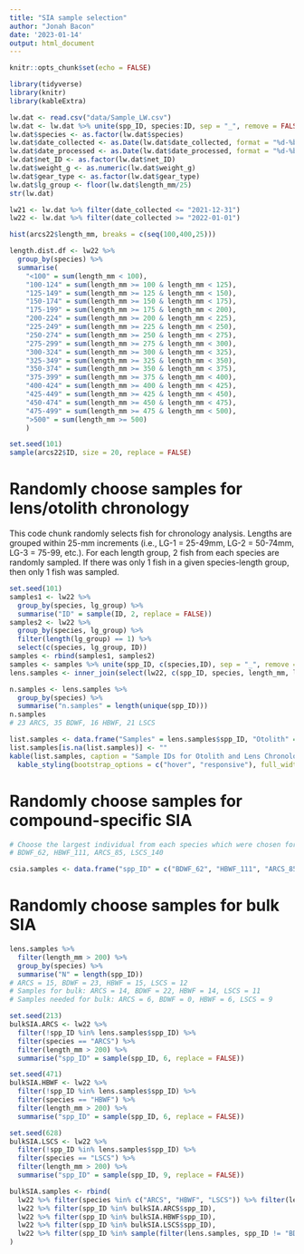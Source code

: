 ```yaml
---
title: "SIA sample selection"
author: "Jonah Bacon"
date: '2023-01-14'
output: html_document
---
```


```r
knitr::opts_chunk$set(echo = FALSE)

library(tidyverse)
library(knitr)
library(kableExtra)

lw.dat <- read.csv("data/Sample_LW.csv")
lw.dat <- lw.dat %>% unite(spp_ID, species:ID, sep = "_", remove = FALSE)
lw.dat$species <- as.factor(lw.dat$species)
lw.dat$date_collected <- as.Date(lw.dat$date_collected, format = "%d-%b-%Y")
lw.dat$date_processed <- as.Date(lw.dat$date_processed, format = "%d-%b-%Y")
lw.dat$net_ID <- as.factor(lw.dat$net_ID)
lw.dat$weight_g <- as.numeric(lw.dat$weight_g)
lw.dat$gear_type <- as.factor(lw.dat$gear_type)
lw.dat$lg_group <- floor(lw.dat$length_mm/25)
str(lw.dat)

lw21 <- lw.dat %>% filter(date_collected <= "2021-12-31")
lw22 <- lw.dat %>% filter(date_collected >= "2022-01-01")
```
```r
hist(arcs22$length_mm, breaks = c(seq(100,400,25)))

length.dist.df <- lw22 %>% 
  group_by(species) %>% 
  summarise(
    "<100" = sum(length_mm < 100),
    "100-124" = sum(length_mm >= 100 & length_mm < 125),
    "125-149" = sum(length_mm >= 125 & length_mm < 150),
    "150-174" = sum(length_mm >= 150 & length_mm < 175),
    "175-199" = sum(length_mm >= 175 & length_mm < 200),
    "200-224" = sum(length_mm >= 200 & length_mm < 225),
    "225-249" = sum(length_mm >= 225 & length_mm < 250),
    "250-274" = sum(length_mm >= 250 & length_mm < 275),
    "275-299" = sum(length_mm >= 275 & length_mm < 300),
    "300-324" = sum(length_mm >= 300 & length_mm < 325),
    "325-349" = sum(length_mm >= 325 & length_mm < 350),
    "350-374" = sum(length_mm >= 350 & length_mm < 375),
    "375-399" = sum(length_mm >= 375 & length_mm < 400),
    "400-424" = sum(length_mm >= 400 & length_mm < 425),
    "425-449" = sum(length_mm >= 425 & length_mm < 450),
    "450-474" = sum(length_mm >= 450 & length_mm < 475),
    "475-499" = sum(length_mm >= 475 & length_mm < 500),
    ">500" = sum(length_mm >= 500)
    )

set.seed(101)
sample(arcs22$ID, size = 20, replace = FALSE)
```

# Randomly choose samples for lens/otolith chronology
This code chunk randomly selects fish for chronology analysis. Lengths are grouped within 25-mm increments (i.e., LG-1 = 25-49mm, LG-2 = 50-74mm, LG-3 = 75-99, etc.). For each length group, 2 fish from each species are randomly sampled. If there was only 1 fish in a given species-length group, then only 1 fish was sampled.
```r

set.seed(101)
samples1 <- lw22 %>% 
  group_by(species, lg_group) %>% 
  summarise("ID" = sample(ID, 2, replace = FALSE))
samples2 <- lw22 %>% 
  group_by(species, lg_group) %>%
  filter(length(lg_group) == 1) %>% 
  select(c(species, lg_group, ID))
samples <- rbind(samples1, samples2)
samples <- samples %>% unite(spp_ID, c(species,ID), sep = "_", remove = FALSE)
lens.samples <- inner_join(select(lw22, c(spp_ID, species, length_mm, lg_group)), select(samples, c(species, spp_ID, lg_group)), by = c("spp_ID", "species", "lg_group"))

n.samples <- lens.samples %>% 
  group_by(species) %>% 
  summarise("n.samples" = length(unique(spp_ID)))
n.samples
# 23 ARCS, 35 BDWF, 16 HBWF, 21 LSCS

list.samples <- data.frame("Samples" = lens.samples$spp_ID, "Otolith" = NA, "Lens" = NA)
list.samples[is.na(list.samples)] <- ""
kable(list.samples, caption = "Sample IDs for Otolith and Lens Chronology Analysis") %>% 
  kable_styling(bootstrap_options = c("hover", "responsive"), full_width = F)

```

# Randomly choose samples for compound-specific SIA
```r
# Choose the largest individual from each species which were chosen for lens chronology analysis (plus ORNRC-tagged BDWF):
# BDWF_62, HBWF_111, ARCS_85, LSCS_140

csia.samples <- data.frame("spp_ID" = c("BDWF_62", "HBWF_111", "ARCS_85", "LSCS_140"))
```


# Randomly choose samples for bulk SIA
```r
lens.samples %>% 
  filter(length_mm > 200) %>% 
  group_by(species) %>% 
  summarise("N" = length(spp_ID))
# ARCS = 15, BDWF = 23, HBWF = 15, LSCS = 12
# Samples for bulk: ARCS = 14, BDWF = 22, HBWF = 14, LSCS = 11
# Samples needed for bulk: ARCS = 6, BDWF = 0, HBWF = 6, LSCS = 9

set.seed(213)
bulkSIA.ARCS <- lw22 %>% 
  filter(!spp_ID %in% lens.samples$spp_ID) %>% 
  filter(species == "ARCS") %>% 
  filter(length_mm > 200) %>% 
  summarise("spp_ID" = sample(spp_ID, 6, replace = FALSE))

set.seed(471)
bulkSIA.HBWF <- lw22 %>% 
  filter(!spp_ID %in% lens.samples$spp_ID) %>% 
  filter(species == "HBWF") %>% 
  filter(length_mm > 200) %>% 
  summarise("spp_ID" = sample(spp_ID, 6, replace = FALSE))

set.seed(628)
bulkSIA.LSCS <- lw22 %>% 
  filter(!spp_ID %in% lens.samples$spp_ID) %>% 
  filter(species == "LSCS") %>% 
  filter(length_mm > 200) %>% 
  summarise("spp_ID" = sample(spp_ID, 9, replace = FALSE))

bulkSIA.samples <- rbind(
  lw22 %>% filter(species %in% c("ARCS", "HBWF", "LSCS")) %>% filter(length_mm > 200) %>% filter(!spp_ID %in% csia.samples$spp_ID) %>% filter(spp_ID %in% lens.samples$spp_ID),
  lw22 %>% filter(spp_ID %in% bulkSIA.ARCS$spp_ID),
  lw22 %>% filter(spp_ID %in% bulkSIA.HBWF$spp_ID),
  lw22 %>% filter(spp_ID %in% bulkSIA.LSCS$spp_ID),
  lw22 %>% filter(spp_ID %in% sample(filter(lens.samples, spp_ID != "BDWF_62" & species == "BDWF" & length_mm > 200)$spp_ID, 20, replace = FALSE, set.seed(385)))
)

```



